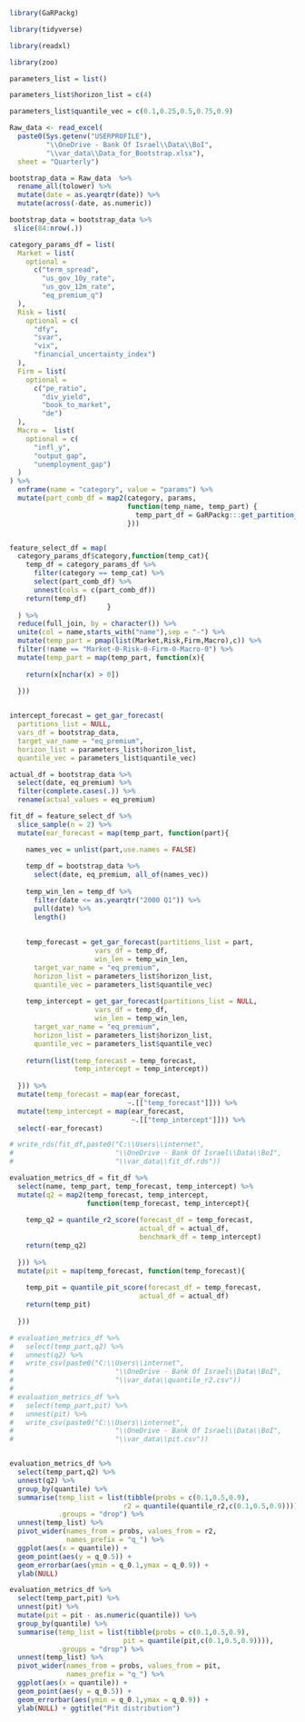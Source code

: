 
```r

library(GaRPackg)

library(tidyverse)

library(readxl)

library(zoo)

```

```r

parameters_list = list()

parameters_list$horizon_list = c(4)

parameters_list$quantile_vec = c(0.1,0.25,0.5,0.75,0.9)
```

```r

Raw_data <- read_excel(
  paste0(Sys.getenv("USERPROFILE"),
         "\\OneDrive - Bank Of Israel\\Data\\BoI",
         "\\var_data\\Data_for_Bootstrap.xlsx"),
  sheet = "Quarterly")

bootstrap_data = Raw_data  %>% 
  rename_all(tolower) %>% 
  mutate(date = as.yearqtr(date)) %>%
  mutate(across(-date, as.numeric))

bootstrap_data = bootstrap_data %>% 
 slice(84:nrow(.))


```

```r

category_params_df = list(
  Market = list(
    optional = 
      c("term_spread",
        "us_gov_10y_rate",
        "us_gov_12m_rate",
        "eq_premium_q")
  ),
  Risk = list(
    optional = c(
      "dfy",
      "svar",
      "vix",
      "financial_uncertainty_index")
  ),
  Firm = list(
    optional = 
      c("pe_ratio",
        "div_yield",
        "book_to_market",
        "de")
  ),
  Macro =  list(
    optional = c(
      "infl_y",
      "output_gap",
      "unemployment_gap")
  )
) %>%
  enframe(name = "category", value = "params") %>%
  mutate(part_comb_df = map2(category, params,
                             function(temp_name, temp_part) {
                               temp_part_df = GaRPackg:::get_partition_combs(partitions_list = temp_part,partition_name = temp_name)
                             }))


feature_select_df = map(
  category_params_df$category,function(temp_cat){
    temp_df = category_params_df %>% 
      filter(category == temp_cat) %>% 
      select(part_comb_df) %>% 
      unnest(cols = c(part_comb_df))
    return(temp_df)
                        }
  ) %>% 
  reduce(full_join, by = character()) %>% 
  unite(col = name,starts_with("name"),sep = "-") %>% 
  mutate(temp_part = pmap(list(Market,Risk,Firm,Macro),c)) %>% 
  filter(!name == "Market-0-Risk-0-Firm-0-Macro-0") %>% 
  mutate(temp_part = map(temp_part, function(x){
    
    return(x[nchar(x) > 0])
    
  }))



```

```r

intercept_forecast = get_gar_forecast(
  partitions_list = NULL,
  vars_df = bootstrap_data,
  target_var_name = "eq_premium",
  horizon_list = parameters_list$horizon_list,
  quantile_vec = parameters_list$quantile_vec)

actual_df = bootstrap_data %>% 
  select(date, eq_premium) %>% 
  filter(complete.cases(.)) %>% 
  rename(actual_values = eq_premium)

```

```r

fit_df = feature_select_df %>% 
  slice_sample(n = 2) %>% 
  mutate(ear_forecast = map(temp_part, function(part){

    names_vec = unlist(part,use.names = FALSE)
    
    temp_df = bootstrap_data %>% 
      select(date, eq_premium, all_of(names_vec))
    
    temp_win_len = temp_df %>% 
      filter(date <= as.yearqtr("2000 Q1")) %>%
      pull(date) %>% 
      length()
                              
   
    temp_forecast = get_gar_forecast(partitions_list = part,
                     vars_df = temp_df,
                     win_len = temp_win_len,
      target_var_name = "eq_premium",
      horizon_list = parameters_list$horizon_list,
      quantile_vec = parameters_list$quantile_vec)
    
    temp_intercept = get_gar_forecast(partitions_list = NULL,
                     vars_df = temp_df,
                     win_len = temp_win_len,
      target_var_name = "eq_premium",
      horizon_list = parameters_list$horizon_list,
      quantile_vec = parameters_list$quantile_vec)
    
    return(list(temp_forecast = temp_forecast,
                temp_intercept = temp_intercept))
    
  })) %>% 
  mutate(temp_forecast = map(ear_forecast,
                             ~.[["temp_forecast"]])) %>% 
  mutate(temp_intercept = map(ear_forecast,
                              ~.[["temp_intercept"]])) %>% 
  select(-ear_forecast)

# write_rds(fit_df,paste0("C:\\Users\\internet",
#                         "\\OneDrive - Bank Of Israel\\Data\\BoI",
#                         "\\var_data\\fit_df.rds"))

```

```r

evaluation_metrics_df = fit_df %>% 
  select(name, temp_part, temp_forecast, temp_intercept) %>% 
  mutate(q2 = map2(temp_forecast, temp_intercept,
                   function(temp_forecast, temp_intercept){
    
    temp_q2 = quantile_r2_score(forecast_df = temp_forecast,
                                actual_df = actual_df,
                                benchmark_df = temp_intercept)
    return(temp_q2)
    
  })) %>% 
  mutate(pit = map(temp_forecast, function(temp_forecast){
    
    temp_pit = quantile_pit_score(forecast_df = temp_forecast,
                                actual_df = actual_df)
    return(temp_pit)
    
  }))

```

```r

# evaluation_metrics_df %>% 
#   select(temp_part,q2) %>% 
#   unnest(q2) %>% 
#   write_csv(paste0("C:\\Users\\internet",
#                         "\\OneDrive - Bank Of Israel\\Data\\BoI",
#                         "\\var_data\\quantile_r2.csv"))
# 
# evaluation_metrics_df %>% 
#   select(temp_part,pit) %>% 
#   unnest(pit) %>% 
#   write_csv(paste0("C:\\Users\\internet",
#                         "\\OneDrive - Bank Of Israel\\Data\\BoI",
#                         "\\var_data\\pit.csv"))


evaluation_metrics_df %>% 
  select(temp_part,q2) %>% 
  unnest(q2) %>% 
  group_by(quantile) %>% 
  summarise(temp_list = list(tibble(probs = c(0.1,0.5,0.9),
                            r2 = quantile(quantile_r2,c(0.1,0.5,0.9)))),
            .groups = "drop") %>% 
  unnest(temp_list) %>% 
  pivot_wider(names_from = probs, values_from = r2,
              names_prefix = "q_") %>% 
  ggplot(aes(x = quantile)) + 
  geom_point(aes(y = q_0.5)) + 
  geom_errorbar(aes(ymin = q_0.1,ymax = q_0.9)) + 
  ylab(NULL)

```

```r

evaluation_metrics_df %>% 
  select(temp_part,pit) %>% 
  unnest(pit) %>% 
  mutate(pit = pit - as.numeric(quantile)) %>% 
  group_by(quantile) %>% 
  summarise(temp_list = list(tibble(probs = c(0.1,0.5,0.9),
                            pit = quantile(pit,c(0.1,0.5,0.9)))),
            .groups = "drop") %>% 
  unnest(temp_list) %>% 
  pivot_wider(names_from = probs, values_from = pit,
              names_prefix = "q_") %>% 
  ggplot(aes(x = quantile)) + 
  geom_point(aes(y = q_0.5)) + 
  geom_errorbar(aes(ymin = q_0.1,ymax = q_0.9)) + 
  ylab(NULL) + ggtitle("Pit distribution")

```

